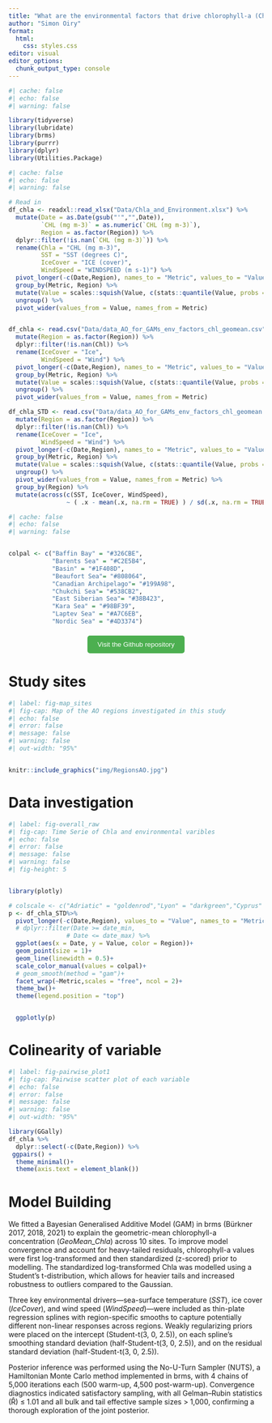 ```yaml
---
title: "What are the environmental factors that drive chlorophyll-a (Chl-a) concentration in the Arctic Ocean?"
author: "Simon Oiry"
format:
  html:
    css: styles.css
editor: visual
editor_options: 
  chunk_output_type: console
---
```


```r
#| cache: false
#| echo: false
#| warning: false

library(tidyverse)
library(lubridate)
library(brms)
library(purrr)
library(dplyr)
library(Utilities.Package)
```

```r
#| cache: false
#| echo: false
#| warning: false

# Read in
df_chla <- readxl::read_xlsx("Data/Chla_and_Environment.xlsx") %>% 
  mutate(Date = as.Date(gsub("'","",Date)),
         `CHL (mg m-3)` = as.numeric(`CHL (mg m-3)`), 
         Region = as.factor(Region)) %>% 
  dplyr::filter(!is.nan(`CHL (mg m-3)`)) %>% 
  rename(Chla = "CHL (mg m-3)",
         SST = "SST (degrees C)",
         IceCover = "ICE (cover)",
         WindSpeed = "WINDSPEED (m s-1)") %>% 
  pivot_longer(-c(Date,Region), names_to = "Metric", values_to = "Value") %>% 
  group_by(Metric, Region) %>% 
  mutate(Value = scales::squish(Value, c(stats::quantile(Value, probs = 0.01, na.rm = T),stats::quantile(Value, probs = 0.99, na.rm = T))))%>% 
  ungroup() %>% 
  pivot_wider(values_from = Value, names_from = Metric)


df_chla <- read.csv("Data/data_AO_for_GAMs_env_factors_chl_geomean.csv") %>% 
  mutate(Region = as.factor(Region)) %>% 
  dplyr::filter(!is.nan(Chl)) %>% 
  rename(IceCover = "Ice",
         WindSpeed = "Wind") %>% 
  pivot_longer(-c(Date,Region), names_to = "Metric", values_to = "Value") %>% 
  group_by(Metric, Region) %>% 
  mutate(Value = scales::squish(Value, c(stats::quantile(Value, probs = 0.01, na.rm = T),stats::quantile(Value, probs = 0.99, na.rm = T))))%>% 
  ungroup() %>% 
  pivot_wider(values_from = Value, names_from = Metric)

df_chla_STD <- read.csv("Data/data_AO_for_GAMs_env_factors_chl_geomean.csv") %>% 
  mutate(Region = as.factor(Region)) %>% 
  dplyr::filter(!is.nan(Chl)) %>% 
  rename(IceCover = "Ice",
         WindSpeed = "Wind") %>% 
  pivot_longer(-c(Date,Region), names_to = "Metric", values_to = "Value") %>% 
  group_by(Metric, Region) %>% 
  mutate(Value = scales::squish(Value, c(stats::quantile(Value, probs = 0.01, na.rm = T),stats::quantile(Value, probs = 0.99, na.rm = T))))%>% 
  ungroup() %>% 
  pivot_wider(values_from = Value, names_from = Metric) %>%
  group_by(Region) %>% 
  mutate(across(c(SST, IceCover, WindSpeed),
                ~ ( .x - mean(.x, na.rm = TRUE) ) / sd(.x, na.rm = TRUE )))

```

```r
#| cache: false
#| echo: false
#| warning: false


colpal <- c("Baffin Bay" = "#326CBE",
            "Barents Sea" = "#C2E5B4",
            "Basin" = "#1F408D",
            "Beaufort Sea"= "#808064",
            "Canadian Archipelago"= "#199A98",
            "Chukchi Sea"= "#538CB2",
            "East Siberian Sea"= "#38B423",
            "Kara Sea" = "#98BF39",
            "Laptev Sea" = "#A7C6EB",
            "Nordic Sea" = "#4D3374")

```

::: {style="text-align: center; margin-top: 20px;"}
<button onclick="window.open(&#39;https://github.com/SigOiry/AO_Chla_GAM&#39;, &#39;_blank&#39;);" style="padding: 10px 20px; background-color: #4CAF50; color: white; border: none; border-radius: 5px; cursor: pointer;">

Visit the Github repository
</button>
:::

# Study sites

```r
#| label: fig-map_sites
#| fig-cap: Map of the AO regions investigated in this study
#| echo: false
#| error: false
#| message: false
#| warning: false
#| out-width: "95%"


knitr::include_graphics("img/RegionsAO.jpg")
```

# Data investigation

```r
#| label: fig-overall_raw
#| fig-cap: Time Serie of Chla and environmental varibles
#| echo: false
#| error: false
#| message: false
#| warning: false
#| fig-height: 5


library(plotly)

# colscale <- c("Adriatic" = "goldenrod","Lyon" = "darkgreen","Cyprus" = "darkred")
p <- df_chla_STD%>%
  pivot_longer(-c(Date,Region), values_to = "Value", names_to = "Metric") %>% 
  # dplyr::filter(Date >= date_min,
                # Date <= date_max) %>%
  ggplot(aes(x = Date, y = Value, color = Region))+
  geom_point(size = 1)+
  geom_line(linewidth = 0.5)+
  scale_color_manual(values = colpal)+
  # geom_smooth(method = "gam")+
  facet_wrap(~Metric,scales = "free", ncol = 2)+
  theme_bw()+
  theme(legend.position = "top")


  ggplotly(p)

```

# Colinearity of variable

```r
#| label: fig-pairwise_plot1
#| fig-cap: Pairwise scatter plot of each variable
#| echo: false
#| error: false
#| message: false
#| warning: false
#| out-width: "95%"

library(GGally)
df_chla %>% 
  dplyr::select(-c(Date,Region)) %>% 
 ggpairs() +
  theme_minimal()+
  theme(axis.text = element_blank())
```

# Model Building

We fitted a Bayesian Generalised Additive Model (GAM) in brms (Bürkner 2017, 2018, 2021) to explain the geometric-mean chlorophyll-a concentration (*GeoMean_Chla*) across 10 sites. To improve model convergence and account for heavy-tailed residuals, chlorophyll-a values were first log-transformed and then standardized (z-scored) prior to modelling. The standardized log-transformed Chla was modelled using a Student's t-distribution, which allows for heavier tails and increased robustness to outliers compared to the Gaussian.

Three key environmental drivers—sea-surface temperature (*SST*), ice cover (*IceCover*), and wind speed (*WindSpeed*)—were included as thin-plate regression splines with region-specific smooths to capture potentially different non-linear responses across regions. Weakly regularizing priors were placed on the intercept (Student-t(3, 0, 2.5)), on each spline’s smoothing standard deviation (half-Student-t(3, 0, 2.5)), and on the residual standard deviation (half-Student-t(3, 0, 2.5)).

Posterior inference was performed using the No-U-Turn Sampler (NUTS), a Hamiltonian Monte Carlo method implemented in brms, with 4 chains of 5,000 iterations each (500 warm-up, 4,500 post-warm-up). Convergence diagnostics indicated satisfactory sampling, with all Gelman–Rubin statistics (R̂) ≤ 1.01 and all bulk and tail effective sample sizes > 1,000, confirming a thorough exploration of the joint posterior.

\begin{aligned}
z\bigl(\log(\mathrm{Chla}_i)\bigr) \;\bigl|\; \mu_i, \sigma, \nu
&\sim t_\nu(\mu_i,\,\sigma), \\[6pt]

E\bigl[z(\log(\mathrm{Chla}_i))\bigr] &= \mu_i, \\[6pt]

\mu_i &= \eta_i, \\[4pt]

\eta_i 
&= \alpha
   + f_1\bigl(\mathrm{SST}_i \mid \mathrm{Region}_i\bigr)
   + f_2\bigl(\mathrm{IceCover}_i \mid \mathrm{Region}_i\bigr)
   + f_3\bigl(\mathrm{WindSpeed}_i \mid \mathrm{Region}_i\bigr),
   \\[8pt]

f_j(x \mid r)
&= \sum_{k=1}^{K_j} \beta_{jkr}\,B_{jk}(x),
\quad j = 1,2,3,\; r = 1,\dots,R, \\[10pt]

\alpha &\sim t_{3}(0,\,2.5), \\[2pt]
\beta_{jkr} &\sim \mathcal{N}(0,\,\sigma_j^{2}), \\[2pt]
\sigma_j &\sim t^{+}_{3}(0,\,2.5),
\quad j = 1,2,3, \\[2pt]
\sigma &\sim t^{+}_{3}(0,\,2.5), \\[2pt]
\nu &\sim \mathrm{Gamma}(2,\,0.1).
\end{aligned}


<!-- ```{r Interaction by boxes} -->

<!-- # Fit a GAM where each smooth is allowed to vary by Box -->

<!-- fit <- brm( -->

<!--   formula = GeoMean_Chla ~  -->

<!--     s(SST, by = Box) + s(SSS, by = Box) + s(PO4, by = Box) + -->

<!--     s(NO3, by = Box) + s(NH4, by = Box) + s(MLD, by = Box) + -->

<!--     s(HF, by = Box) + (1 | Box), -->

<!--   data = df_wide, -->

<!--   family = Gamma(link = "log"), -->

<!--   chains = 4, cores = 15, -->

<!--   iter = 1000, -->

<!--   warmup = 100, -->

<!--   file = "Data/Model/Chla_GAM_all_1000" -->

<!-- ) -->

<!-- summary(fit) -->

<!-- smooths <- conditional_smooths(fit) -->

<!-- lapply(smooths, names) -->

<!-- all_smooths <- map_dfr( -->

<!--   names(smooths), -->

<!--   function(name) { -->

<!--     df <- smooths[[name]] -->

<!--     x_var <- setdiff(names(df), c("estimate__", "se__", "lower__", "upper__", "cond__")) -->

<!--     df <- df %>% rename(x = all_of(x_var)) -->

<!--     df$variable <- name -->

<!--     df -->

<!--   }, -->

<!--   .id = "id" -->

<!-- ) -->

<!-- smooths_by_var <- split(all_smooths, all_smooths$variable) -->

<!-- # Create a plot for each variable -->

<!-- plots <- lapply(names(smooths_by_var), function(varname) { -->

<!--   df <- smooths_by_var[[varname]] -->

<!--   ggplot(df, aes(x = x1, y = estimate__)) + -->

<!--     geom_line() + -->

<!--     geom_ribbon(aes(ymin = lower__, ymax = upper__), alpha = 0.2) + -->

<!--     facet_wrap(~ cond__, scales = "free_x") + -->

<!--     labs( -->

<!--       title = paste("Effect of", varname, "on Chla"), -->

<!--       x = varname, -->

<!--       y = "Estimated Effect on Chla" -->

<!--     )+ -->

<!--     theme_Bede() -->

<!-- }) -->

<!-- for (p in plots) print(p) -->

<!-- ``` -->

<!-- ```{r Interaction by boxes STD} -->

<!-- df_wide_std <- df_wide %>% -->

<!--   mutate(across(c(SST, SSS, PO4, NO3, NH4, MLD, HF),  -->

<!--                 ~ scale(.)[, 1],  -->

<!--                 .names = "{.col}_z")) -->

<!-- fit <- brm( -->

<!--   formula = GeoMean_Chla ~  -->

<!--     s(SST_z, by = Box) + s(SSS_z, by = Box) + s(PO4_z, by = Box) + -->

<!--     s(NO3_z, by = Box) + s(NH4_z, by = Box) + s(MLD_z, by = Box) + -->

<!--     s(HF_z, by = Box) + (1 | Box), -->

<!--   data = df_wide_std, -->

<!--   family = Gamma(link = "log"), -->

<!--   chains = 4, cores = 15, -->

<!--   iter = 10000, -->

<!--   warmup = 1000, -->

<!--   file = "Data/Model/Chla_GAM_all_STD_10000" -->

<!-- ) -->

<!-- summary(fit) -->

<!-- plot(fit) -->

<!-- # Extract conditional smooths -->

<!-- smooths <- conditional_smooths(fit) -->

<!-- # Retrieve scaling parameters for inverse transform -->

<!-- scaling_info <- df_wide %>% -->

<!--   summarize(across(c(SST, SSS, PO4, NO3, NH4, MLD, HF), -->

<!--                    list(mean = mean, sd = sd), na.rm = TRUE)) -->

<!-- #  Convert smooths back to native x-axis scale -->

<!-- all_smooths <- map_dfr( -->

<!--   names(smooths), -->

<!--   function(name) { -->

<!--     df <- smooths[[name]] -->

<!--     x_var <- setdiff(names(df), c("estimate__", "se__", "lower__", "upper__", "cond__")) -->

<!--     df <- df %>% rename(x = all_of(x_var)) -->

<!--     df$variable <- name -->

<!--     df -->

<!--   }, -->

<!--   .id = "id" -->

<!-- ) -->

<!-- all_smooths_native <- all_smooths %>% -->

<!--   mutate(raw_x = dplyr::case_when( -->

<!--     variable == "mu: s(SST_z,by=Box)" ~ x1 * as.numeric(scaling_info$SST_sd) + as.numeric(scaling_info$SST_mean), -->

<!--     variable == "mu:s(SSS_z,by=Box)" ~ x1 * as.numeric(scaling_info$SSS_sd) + as.numeric(scaling_info$SSS_mean), -->

<!--     variable == "mu:s(PO4_z,by=Box)" ~ x1 * as.numeric(scaling_info$PO4_sd) + as.numeric(scaling_info$PO4_mean), -->

<!--     variable == "mu:s(NO3_z,by=Box)" ~ x1 * as.numeric(scaling_info$NO3_sd) + as.numeric(scaling_info$NO3_mean), -->

<!--     variable == "mu:s(NH4_z,by=Box)" ~ x1 * as.numeric(scaling_info$NH4_sd) + as.numeric(scaling_info$NH4_mean), -->

<!--     variable == "mu:s(MLD_z,by=Box)" ~ x1 * as.numeric(scaling_info$MLD_sd) + as.numeric(scaling_info$MLD_mean), -->

<!--     variable == "mu:s(HF_z,by=Box)"  ~ x1 * as.numeric(scaling_info$HF_sd)  + as.numeric(scaling_info$HF_mean), -->

<!--     TRUE ~ NA_real_ -->

<!--   )) -->

<!-- # Split and plot -->

<!-- smooths_by_var_native <- split(all_smooths_native, all_smooths_native$variable) %>%  -->

<!--   as_tibble() -->

<!-- plots <- lapply(names(smooths_by_var_native), function(varname) { -->

<!--   df <- smooths_by_var_native[[varname]] -->

<!--   ggplot(df, aes(x = raw_x, y = estimate__)) + -->

<!--     geom_line() + -->

<!--     geom_ribbon(aes(ymin = lower__, ymax = upper__), alpha = 0.2) + -->

<!--     facet_wrap(~ cond__, scales = "free_x") + -->

<!--     labs( -->

<!--       title = paste("Effect of", varname, "on Chla"), -->

<!--       x = varname, -->

<!--       y = "Estimated Effect on Chla" -->

<!--     ) + -->

<!--     theme_minimal() -->

<!-- }) -->

<!-- # Display all plots -->

<!-- for (p in plots) print(p) -->

<!-- ``` -->

<!-- ```{r Pred all} -->

<!-- preds_all <- fitted( -->

<!--   fit, -->

<!--   newdata    = df_wide, -->

<!--   re_formula = NULL,    # include Box intercept -->

<!--   probs      = c(0.025, 0.975) -->

<!-- ) -->

<!-- plotdat_all <- bind_cols(df_wide, as_tibble(preds_all)) -->

<!-- # 3c. Plot: obs ± SE, plus GAM fit ±95% ribbon, faceted by Box -->

<!-- ggplot() + -->

<!--   geom_errorbar( -->

<!--     data = df_wide, -->

<!--     aes(x = Date, -->

<!--         ymin = GeoMean_Chla - SE_Chla, -->

<!--         ymax = GeoMean_Chla + SE_Chla), -->

<!--     width = 0.1, alpha = 0.4 -->

<!--   ) + -->

<!--   geom_point( -->

<!--     data = df_wide, -->

<!--     aes(x = Date, y = GeoMean_Chla), -->

<!--     size = 1, alpha = 0.6 -->

<!--   ) + -->

<!--   geom_line( -->

<!--     data = plotdat_all, -->

<!--     aes(x = Date, y = Estimate), -->

<!--     size = 1 -->

<!--   ) + -->

<!--   geom_ribbon( -->

<!--     data = plotdat_all, -->

<!--     aes(x = Date, ymin = Q2.5, ymax = Q97.5), -->

<!--     alpha = 0.2 -->

<!--   ) + -->

<!--   facet_wrap(~ Box, scale = "free") + -->

<!--   labs( -->

<!--     x = "Date", -->

<!--     y = "Chlorophyll-a (GeoMean)", -->

<!--     title = "Bayesian GAM: Chla ~ Date by Box", -->

<!--     subtitle = "Points ± SE = obs; line + ribbon = posterior mean ±95% CI" -->

<!--   ) + -->

<!--   theme_minimal() -->

<!-- ``` -->

<!-- ```{r model Adriatic} -->

<!-- library(tidybayes) -->

<!-- df_wide_adriatic <- df_wide %>%  -->

<!--   dplyr::filter(Box == "Adriatic") -->

<!-- df_wide_adriatic_STD <- df_wide_adriatic %>%  -->

<!--   mutate(across(c(SST, SSS, PO4, NO3, NH4, MLD, HF), -->

<!--                 ~ ( .x - mean(.x, na.rm = TRUE) ) / sd(.x, na.rm = TRUE ))) -->

<!-- fit_adriatic <- brm( -->

<!--   formula = GeoMean_Chla ~  -->

<!--     s(SST) + s(SSS) + s(PO4) + -->

<!--     s(NO3) + s(NH4) + s(MLD) + -->

<!--     s(HF), -->

<!--   data = df_wide_adriatic_STD, -->

<!--   family = Gamma(link = "log"), -->

<!--   chains = 4, cores = 15, -->

<!--   iter = 1000, -->

<!--   warmup = 100, -->

<!--   control = list(adapt_delta = 0.97,  max_treedepth = 15), -->

<!--   file = "Data/Model/Chla_GAM_all_1000_adriatic_log_adapt_delta_97_tree_15_STD" -->

<!-- ) -->

<!-- # plot(fit_adriatic) -->

<!-- summary(fit_adriatic) -->

<!-- plot(conditional_smooths(fit_adriatic), ask = FALSE) -->

<!-- ``` -->

<!-- ```{r model Cyprus} -->

<!-- df_wide_Cyprus <- df_wide %>%  -->

<!--   dplyr::filter(Box == "Cyprus") -->

<!-- df_wide_Cyprus_STD <- df_wide_Cyprus %>%  -->

<!--   mutate(across(c(SST, SSS, PO4, NO3, NH4, MLD, HF), -->

<!--                 ~ ( .x - mean(.x, na.rm = TRUE) ) / sd(.x, na.rm = TRUE ))) -->

<!-- fit_Cyprus <- brm( -->

<!--   formula = GeoMean_Chla ~  -->

<!--     s(SST) + s(SSS) + s(PO4) + -->

<!--     s(NO3) + s(NH4) + s(MLD) + -->

<!--     s(HF), -->

<!--   data = df_wide_Cyprus_STD, -->

<!--   family = Gamma(link = "log"), -->

<!--   chains = 4, cores = 15, -->

<!--   iter = 1000, -->

<!--   warmup = 100, -->

<!--   control = list(adapt_delta = 0.97,  max_treedepth = 15), -->

<!--   file = "Data/Model/Chla_GAM_all_1000_Cyprus_log_adapt_delta_97_tree_15_STD" -->

<!-- ) -->

<!-- # plot(fit_adriatic) -->

<!-- summary(fit_Cyprus) -->

<!-- plot(conditional_smooths(fit_adriatic), ask = FALSE) -->

<!-- ``` -->

<!-- ```{r model Lyon} -->

<!-- df_wide_Lyon <- df_wide %>%  -->

<!--   dplyr::filter(Box == "Lyon") -->

<!-- df_wide_Lyon_STD <- df_wide_Lyon %>%  -->

<!--   mutate(across(c(SST, SSS, PO4, NO3, NH4, MLD, HF), -->

<!--                 ~ ( .x - mean(.x, na.rm = TRUE) ) / sd(.x, na.rm = TRUE ))) -->

<!-- pairs(df_wide_Lyon_STD %>% dplyr::select(-Box)) -->

<!-- fit_Lyon <- brm( -->

<!--   formula = GeoMean_Chla ~  -->

<!--     s(SST) + s(SSS) + s(PO4) + -->

<!--     s(NO3) + s(NH4) + s(MLD) + -->

<!--     s(HF), -->

<!--   data = df_wide_Lyon_STD, -->

<!--   family = Gamma(link = "log"), -->

<!--   chains = 4, cores = 15, -->

<!--   iter = 10000, -->

<!--   warmup = 1000, -->

<!--   control = list(adapt_delta = 0.97,  max_treedepth = 15), -->

<!--   file = "Data/Model/Chla_GAM_all_10000_Lyon_log_adapt_delta_97_tree_15_STD" -->

<!-- ) -->

<!-- # plot(fit_adriatic) -->

<!-- summary(fit_Lyon) -->

<!-- plot(conditional_smooths(fit_adriatic), ask = FALSE) -->

<!-- ``` -->

<!-- ```{r model Lyon Cleaned} -->

<!-- df_wide_Lyon <- df_wide %>%  -->

<!--   dplyr::filter(Box == "Lyon") %>%  -->

<!--   mutate( -->

<!--     DIN  = NO3 + NH4,                     -->

<!--     N_P  = DIN / PO4,                     -->

<!--     # log_N_P = log1p(N_P), -->

<!--     sum_Nutri = NO3 + NH4 + PO4 -->

<!--   ) %>%  -->

<!--   dplyr::select(-c(PO4,NO3,NH4,DIN)) -->

<!-- df_wide_Lyon_STD <- df_wide_Lyon %>%  -->

<!--   mutate(across(c(SST, SSS, N_P, sum_Nutri, MLD, HF), -->

<!--                 ~ ( .x - mean(.x, na.rm = TRUE) ) / sd(.x, na.rm = TRUE ))) -->

<!-- pairs(df_wide_Lyon_STD %>% dplyr::select(-Box)) -->

<!-- fit_Lyon <- brm( -->

<!--   formula = GeoMean_Chla ~  -->

<!--     s(SST) + s(SSS) + s(N_P) + -->

<!--     s(sum_Nutri) + s(MLD) + -->

<!--     s(HF), -->

<!--   data = df_wide_Lyon_STD, -->

<!--   family = Gamma(link = "log"), -->

<!--   chains = 4, cores = 15, -->

<!--   iter = 10000, -->

<!--   warmup = 1000, -->

<!--   control = list(adapt_delta = 0.97,  max_treedepth = 15), -->

<!--   file = "Data/Model/Chla_GAM_all_10000_Lyon_log_adapt_delta_97_tree_15_Cleaned_STD" -->

<!-- ) -->

<!-- # plot(fit_adriatic) -->

<!-- summary(fit_Lyon) -->

<!-- ce_sst <- conditional_effects( -->

<!--   fit_Lyon, -->

<!--   effects = "SST",      # any main effect; interactions like "SST:MLD" -->

<!--   prob    = 0.80        # 80 % ribbon (default is 95 %) -->

<!--   # re_formula = NA     # <- exclude random effects; set to NULL to include -->

<!-- ) -->

<!-- # conditional_effects(fit_Lyon, effects = "SST:MLD", surface = TRUE) -->

<!-- # plot(ce_sst, points = TRUE, rug = TRUE, ask = FALSE) -->

<!-- # plot(conditional_smooths(fit_adriatic), ask = FALSE) -->

<!-- ``` -->

<!-- ```{r model Adriatic Cleaned} -->

<!-- df_wide_Adriatic <- df_wide %>%  -->

<!--   dplyr::filter(Box == "Adriatic") %>%  -->

<!--   mutate( -->

<!--     DIN  = NO3 + NH4,                     -->

<!--     N_P  = DIN / PO4,                     -->

<!--     # log_N_P = log1p(N_P), -->

<!--     sum_Nutri = NO3 + NH4 + PO4 -->

<!--   ) %>%  -->

<!--   dplyr::select(-c(PO4,NO3,NH4,DIN)) -->

<!-- df_wide_Adriatic_STD <- df_wide_Adriatic %>%  -->

<!--   mutate(across(c(SST, SSS, N_P, sum_Nutri, MLD, HF), -->

<!--                 ~ ( .x - mean(.x, na.rm = TRUE) ) / sd(.x, na.rm = TRUE ))) -->

<!-- pairs(df_wide_Adriatic_STD %>% dplyr::select(-Box)) -->

<!-- fit_Adriatic <- brm( -->

<!--   formula = GeoMean_Chla ~  -->

<!--     s(SST) + s(SSS) + s(N_P) + -->

<!--     s(sum_Nutri) + s(MLD) + -->

<!--     s(HF), -->

<!--   data = df_wide_Adriatic_STD, -->

<!--   family = Gamma(link = "log"), -->

<!--   chains = 4, cores = 15, -->

<!--   iter = 10000, -->

<!--   warmup = 1000, -->

<!--   control = list(adapt_delta = 0.97,  max_treedepth = 15), -->

<!--   file = "Data/Model/Chla_GAM_all_10000_Adriatic_log_adapt_delta_97_tree_15_Cleaned_STD" -->

<!-- ) -->

<!-- # plot(fit_adriatic) -->

<!-- summary(fit_Adriatic) -->

<!-- # plot(conditional_smooths(fit_adriatic), ask = FALSE) -->

<!-- ``` -->

<!-- ```{r model Cyprus Cleaned} -->

<!-- df_wide_Cyprus <- df_wide %>%  -->

<!--   dplyr::filter(Box == "Cyprus") %>%  -->

<!--   mutate( -->

<!--     DIN  = NO3 + NH4,                     -->

<!--     N_P  = DIN / PO4,                     -->

<!--     log_N_P = log1p(N_P), -->

<!--     sum_Nutri = NO3 + NH4 + PO4 -->

<!--   ) %>%  -->

<!--   dplyr::select(-c(PO4,NO3,NH4,log_N_P,DIN)) -->

<!-- df_wide_Cyprus_STD <- df_wide_Cyprus %>%  -->

<!--   mutate(across(c(SST, SSS, N_P, sum_Nutri, MLD, HF), -->

<!--                 ~ ( .x - mean(.x, na.rm = TRUE) ) / sd(.x, na.rm = TRUE ))) -->

<!-- pairs(df_wide_Cyprus_STD %>% dplyr::select(-Box)) -->

<!-- fit_Cyprus <- brm( -->

<!--   formula = GeoMean_Chla ~  -->

<!--     s(SST) + s(SSS) + s(N_P) + -->

<!--     s(sum_Nutri) + s(MLD) + -->

<!--     s(HF), -->

<!--   data = df_wide_Cyprus_STD, -->

<!--   family = Gamma(link = "log"), -->

<!--   chains = 4, cores = 15, -->

<!--   iter = 10000, -->

<!--   warmup = 1000, -->

<!--   control = list(adapt_delta = 0.97,  max_treedepth = 15), -->

<!--   file = "Data/Model/Chla_GAM_all_10000_Cyprus_log_adapt_delta_97_tree_15_Cleaned_STD" -->

<!-- ) -->

<!-- # plot(fit_Cyprus) -->

<!-- summary(fit_Cyprus) -->

<!-- plot(conditional_smooths(fit_Cyprus), ask = FALSE) -->

<!-- ``` -->
